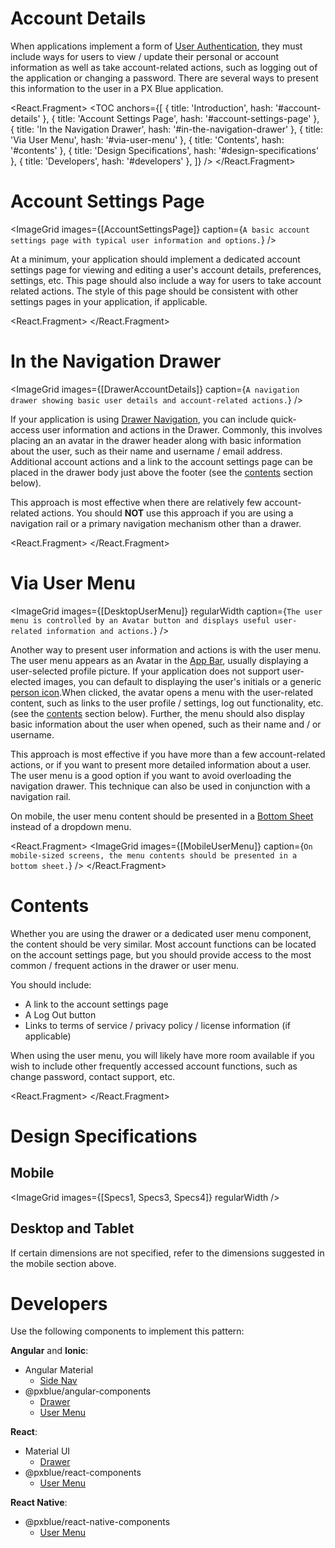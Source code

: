 

<!-- KEYWORDS: design pattern navigation drawer menu tab tabs navigate nav -->

# Account Details

<!-- TODO: Replace -->

<ImageGrid images={[Banner]} regularWidth />

When applications implement a form of [User Authentication](/patterns/user-auth), they must include ways for users to view / update their personal or account information as well as take account-related actions, such as logging out of the application or changing a password. There are several ways to present this information to the user in a PX Blue application.

<React.Fragment>
    <TOC
        anchors={[
            { title: 'Introduction', hash: '#account-details' },
            { title: 'Account Settings Page', hash: '#account-settings-page' },
            { title: 'In the Navigation Drawer', hash: '#in-the-navigation-drawer' },
            { title: 'Via User Menu', hash: '#via-user-menu' },
            { title: 'Contents', hash: '#contents' },
            { title: 'Design Specifications', hash: '#design-specifications' },
            { title: 'Developers', hash: '#developers' },
        ]}
    />
    <Divider />
</React.Fragment>

# Account Settings Page

<ImageGrid
    images={[AccountSettingsPage]}
    caption={`A basic account settings page with typical user information and options.`}
/>

At a minimum, your application should implement a dedicated account settings page for viewing and editing a user's account details, preferences, settings, etc. This page should also include a way for users to take account related actions. The style of this page should be consistent with other settings pages in your application, if applicable.

<React.Fragment>
    <Divider />
</React.Fragment>

# In the Navigation Drawer

<ImageGrid
    images={[DrawerAccountDetails]}
    caption={`A navigation drawer showing basic user details and account-related actions.`}
/>

If your application is using [Drawer Navigation](/patterns/navigation#drawer-navigation), you can include quick-access user information and actions in the Drawer. Commonly, this involves placing an an avatar in the drawer header along with basic information about the user, such as their name and username / email address. Additional account actions and a link to the account settings page can be placed in the drawer body just above the footer (see the [contents](/patterns/account-details#contents) section below).

This approach is most effective when there are relatively few account-related actions. You should **NOT** use this approach if you are using a navigation rail or a primary navigation mechanism other than a drawer.

<React.Fragment>
    <Divider />
</React.Fragment>

# Via User Menu

<ImageGrid
    images={[DesktopUserMenu]}
    regularWidth
    caption={`The user menu is controlled by an Avatar button and displays useful user-related information and actions.`}
/>

Another way to present user information and actions is with the user menu. The user menu appears as an Avatar in the [App Bar](/patterns/appbar), usually displaying a user-selected profile picture. If your application does not support user-elected images, you can default to displaying the user's initials or a generic [person icon](/style/iconography?icon=Person&isMaterial=true).When clicked, the avatar opens a menu with the user-related content, such as links to the user profile / settings, log out functionality, etc. (see the [contents](/patterns/account-details#contents) section below). Further, the menu should also display basic information about the user when opened, such as their name and / or username.

This approach is most effective if you have more than a few account-related actions, or if you want to present more detailed information about a user. The user menu is a good option if you want to avoid overloading the navigation drawer. This technique can also be used in conjunction with a navigation rail.

On mobile, the user menu content should be presented in a [Bottom Sheet](/patterns/overlay#bottom-sheet) instead of a dropdown menu.

<React.Fragment>
    <ImageGrid
        images={[MobileUserMenu]}
        caption={`On mobile-sized screens, the menu contents should be presented in a bottom sheet.`}
    />
    <Divider />
</React.Fragment>

# Contents

Whether you are using the drawer or a dedicated user menu component, the content should be very similar. Most account functions can be located on the account settings page, but you should provide access to the most common / frequent actions in the drawer or user menu.

You should include:

-   A link to the account settings page
-   A Log Out button
-   Links to terms of service / privacy policy / license information (if applicable)

When using the user menu, you will likely have more room available if you wish to include other frequently accessed account functions, such as change password, contact support, etc.

<React.Fragment>
    <Divider />
</React.Fragment>

# Design Specifications

## Mobile

<ImageGrid images={[Specs1, Specs3, Specs4]} regularWidth />

## Desktop and Tablet

If certain dimensions are not specified, refer to the dimensions suggested in the mobile section above.

<ImageGrid images={[Specs2]} regularWidth />
<Divider />

# Developers

Use the following components to implement this pattern:

**Angular** and **Ionic**:

-   Angular Material
    -   [Side Nav](https://material.angular.io/components/sidenav/overview)
-   @pxblue/angular-components
    -   [Drawer](https://pxblue-components.github.io/angular/?path=/info/components-drawer--readme)
    -   [User Menu](https://pxblue-components.github.io/angular/?path=/info/components-user-menu--readme)

**React**:

-   Material UI
    -   [Drawer](https://material-ui.com/components/drawers/)
-   @pxblue/react-components
    -   [User Menu](https://pxblue-components.github.io/react/?path=/info/components-user-menu--get-read-me-story)

**React Native**:

-   @pxblue/react-native-components
    -   [User Menu](https://pxblue-components.github.io/react-native/?path=/info/components-documentation--user-menu)
